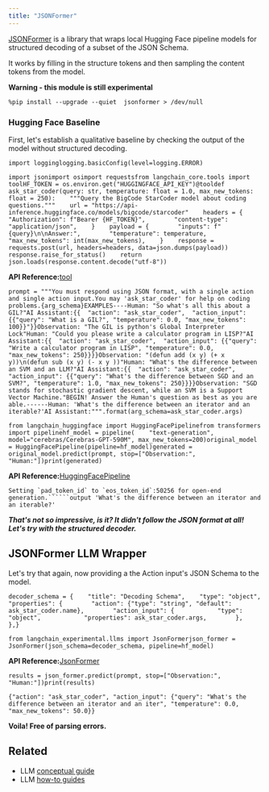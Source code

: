 ```yaml
---
title: "JSONFormer"
---
```


[JSONFormer](https://github.com/1rgs/jsonformer) is a library that wraps local Hugging Face pipeline models for structured decoding of a subset of the JSON Schema.

It works by filling in the structure tokens and then sampling the content tokens from the model.

**Warning - this module is still experimental**

```
%pip install --upgrade --quiet  jsonformer > /dev/null
```

### Hugging Face Baseline

First, let's establish a qualitative baseline by checking the output of the model without structured decoding.

```
import logginglogging.basicConfig(level=logging.ERROR)
```

```
import jsonimport osimport requestsfrom langchain_core.tools import toolHF_TOKEN = os.environ.get("HUGGINGFACE_API_KEY")@tooldef ask_star_coder(query: str, temperature: float = 1.0, max_new_tokens: float = 250):    """Query the BigCode StarCoder model about coding questions."""    url = "https://api-inference.huggingface.co/models/bigcode/starcoder"    headers = {        "Authorization": f"Bearer {HF_TOKEN}",        "content-type": "application/json",    }    payload = {        "inputs": f"{query}\n\nAnswer:",        "temperature": temperature,        "max_new_tokens": int(max_new_tokens),    }    response = requests.post(url, headers=headers, data=json.dumps(payload))    response.raise_for_status()    return json.loads(response.content.decode("utf-8"))
```

**API Reference:**[tool](https://python.langchain.com/api_reference/core/tools/langchain_core.tools.convert.tool.html)

```
prompt = """You must respond using JSON format, with a single action and single action input.You may 'ask_star_coder' for help on coding problems.{arg_schema}EXAMPLES----Human: "So what's all this about a GIL?"AI Assistant:{{  "action": "ask_star_coder",  "action_input": {{"query": "What is a GIL?", "temperature": 0.0, "max_new_tokens": 100}}"}}Observation: "The GIL is python's Global Interpreter Lock"Human: "Could you please write a calculator program in LISP?"AI Assistant:{{  "action": "ask_star_coder",  "action_input": {{"query": "Write a calculator program in LISP", "temperature": 0.0, "max_new_tokens": 250}}}}Observation: "(defun add (x y) (+ x y))\n(defun sub (x y) (- x y ))"Human: "What's the difference between an SVM and an LLM?"AI Assistant:{{  "action": "ask_star_coder",  "action_input": {{"query": "What's the difference between SGD and an SVM?", "temperature": 1.0, "max_new_tokens": 250}}}}Observation: "SGD stands for stochastic gradient descent, while an SVM is a Support Vector Machine."BEGIN! Answer the Human's question as best as you are able.------Human: 'What's the difference between an iterator and an iterable?'AI Assistant:""".format(arg_schema=ask_star_coder.args)
```

```
from langchain_huggingface import HuggingFacePipelinefrom transformers import pipelinehf_model = pipeline(    "text-generation", model="cerebras/Cerebras-GPT-590M", max_new_tokens=200)original_model = HuggingFacePipeline(pipeline=hf_model)generated = original_model.predict(prompt, stop=["Observation:", "Human:"])print(generated)
```

**API Reference:**[HuggingFacePipeline](https://python.langchain.com/api_reference/huggingface/llms/langchain_huggingface.llms.huggingface_pipeline.HuggingFacePipeline.html)

```````
Setting `pad_token_id` to `eos_token_id`:50256 for open-end generation.``````output 'What's the difference between an iterator and an iterable?'
```````

***That's not so impressive, is it? It didn't follow the JSON format at all! Let's try with the structured decoder.***

## JSONFormer LLM Wrapper

Let's try that again, now providing a the Action input's JSON Schema to the model.

```
decoder_schema = {    "title": "Decoding Schema",    "type": "object",    "properties": {        "action": {"type": "string", "default": ask_star_coder.name},        "action_input": {            "type": "object",            "properties": ask_star_coder.args,        },    },}
```

```
from langchain_experimental.llms import JsonFormerjson_former = JsonFormer(json_schema=decoder_schema, pipeline=hf_model)
```

**API Reference:**[JsonFormer](https://python.langchain.com/api_reference/experimental/llms/langchain_experimental.llms.jsonformer_decoder.JsonFormer.html)

```
results = json_former.predict(prompt, stop=["Observation:", "Human:"])print(results)
```

```
{"action": "ask_star_coder", "action_input": {"query": "What's the difference between an iterator and an iter", "temperature": 0.0, "max_new_tokens": 50.0}}
```

**Voila! Free of parsing errors.**

## Related

* LLM [conceptual guide](/src/oss/concepts/text_llms)
* LLM [how-to guides](/src/oss/how_to/#llms)
